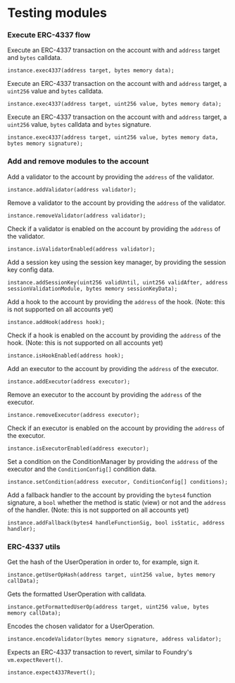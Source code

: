 # Testing modules

### Execute ERC-4337 flow

Execute an ERC-4337 transaction on the account with and `address` target and `bytes` calldata.

```solidity
instance.exec4337(address target, bytes memory data);
```

Execute an ERC-4337 transaction on the account with and `address` target, a `uint256` value and `bytes` calldata.

```solidity
instance.exec4337(address target, uint256 value, bytes memory data);
```

Execute an ERC-4337 transaction on the account with and `address` target, a `uint256` value, `bytes` calldata and `bytes` signature.

```solidity
instance.exec4337(address target, uint256 value, bytes memory data, bytes memory signature);
```

### Add and remove modules to the account

Add a validator to the account by providing the `address` of the validator.

```solidity
instance.addValidator(address validator);
```

Remove a validator to the account by providing the `address` of the validator.

```solidity
instance.removeValidator(address validator);
```

Check if a validator is enabled on the account by providing the `address` of the validator.

```solidity
instance.isValidatorEnabled(address validator);
```

Add a session key using the session key manager, by providing the session key config data.

```solidity
instance.addSessionKey(uint256 validUntil, uint256 validAfter, address sessionValidationModule, bytes memory sessionKeyData);
```

Add a hook to the account by providing the `address` of the hook. (Note: this is not supported on all accounts yet)

```solidity
instance.addHook(address hook);
```

Check if a hook is enabled on the account by providing the `address` of the hook. (Note: this is not supported on all accounts yet)

```solidity
instance.isHookEnabled(address hook);
```

Add an executor to the account by providing the `address` of the executor.

```solidity
instance.addExecutor(address executor);
```

Remove an executor to the account by providing the `address` of the executor.

```solidity
instance.removeExecutor(address executor);
```

Check if an executor is enabled on the account by providing the `address` of the executor.

```solidity
instance.isExecutorEnabled(address executor);
```

Set a condition on the ConditionManager by providing the `address` of the executor and the `ConditionConfig[]` condition data.

```solidity
instance.setCondition(address executor, ConditionConfig[] conditions);
```

Add a fallback handler to the account by providing the `bytes4` function signature, a `bool` whether the method is static (view) or not and the `address` of the handler. (Note: this is not supported on all accounts yet)

```solidity
instance.addFallback(bytes4 handleFunctionSig, bool isStatic, address handler);
```

### ERC-4337 utils

Get the hash of the UserOperation in order to, for example, sign it.

```solidity
instance.getUserOpHash(address target, uint256 value, bytes memory callData);
```

Gets the formatted UserOperation with calldata.

```solidity
instance.getFormattedUserOp(address target, uint256 value, bytes memory callData);
```

Encodes the chosen validator for a UserOperation.

```solidity
instance.encodeValidator(bytes memory signature, address validator);
```

Expects an ERC-4337 transaction to revert, similar to Foundry's `vm.expectRevert()`.

```solidity
instance.expect4337Revert();
```
